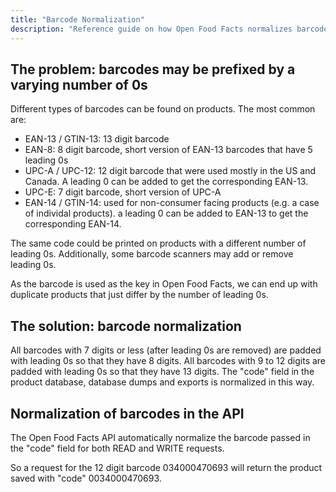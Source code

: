 ```yaml
---
title: "Barcode Normalization"
description: "Reference guide on how Open Food Facts normalizes barcodes to handle varying numbers of leading zeros across different barcode types"
---
```



## The problem: barcodes may be prefixed by a varying number of 0s

<Callout type="info">
  Different types of barcodes can be found on products. The most common are:

  * EAN-13 / GTIN-13: 13 digit barcode
  * EAN-8: 8 digit barcode, short version of EAN-13 barcodes that have 5 leading 0s
  * UPC-A / UPC-12: 12 digit barcode that were used mostly in the US and Canada. A leading 0 can be added to get the corresponding EAN-13.
  * UPC-E: 7 digit barcode, short version of UPC-A
  * EAN-14 / GTIN-14: used for non-consumer facing products (e.g. a case of individal products). a leading 0 can be added to EAN-13 to get the corresponding EAN-14.
</Callout>

<Callout type="warning">
  The same code could be printed on products with a different number of leading 0s.
  Additionally, some barcode scanners may add or remove leading 0s.

  As the barcode is used as the key in Open Food Facts, we can end up with duplicate products that just differ by the number of leading 0s.
</Callout>

## The solution: barcode normalization

<Steps>
<Step title="Padding 7-digit or less barcodes">
All barcodes with 7 digits or less (after leading 0s are removed) are padded with leading 0s so that they have 8 digits.
</Step>
<Step title="Padding 9 to 12-digit barcodes">
All barcodes with 9 to 12 digits are padded with leading 0s so that they have 13 digits.
</Step>
<Step title="Normalized 'code' field">
The "code" field in the product database, database dumps and exports is normalized in this way.
</Step>
</Steps>

## Normalization of barcodes in the API

The Open Food Facts API automatically normalize the barcode passed in the "code" field for both READ and WRITE requests.

So a request for the 12 digit barcode 034000470693 will return the product saved with "code" 0034000470693.
